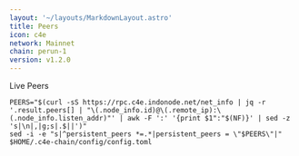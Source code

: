```yaml
---
layout: '~/layouts/MarkdownLayout.astro'
title: Peers
icon: c4e
network: Mainnet
chain: perun-1
version: v1.2.0
---
```


Live Peers 

```
PEERS="$(curl -sS https://rpc.c4e.indonode.net/net_info | jq -r '.result.peers[] | "\(.node_info.id)@\(.remote_ip):\(.node_info.listen_addr)"' | awk -F ':' '{print $1":"$(NF)}' | sed -z 's|\n|,|g;s|.$||')"
sed -i -e "s|^persistent_peers *=.*|persistent_peers = \"$PEERS\"|" $HOME/.c4e-chain/config/config.toml
```
